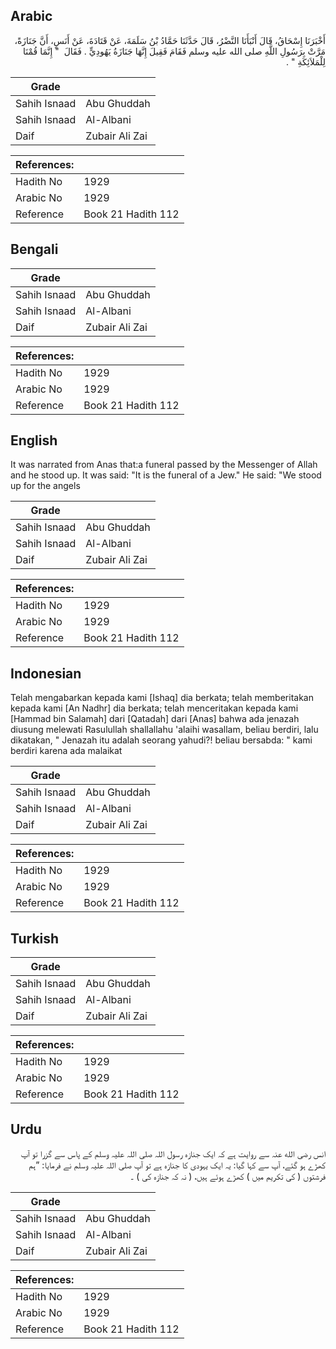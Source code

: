 ## Arabic


<div dir="rtl" lang="ar" style={{fontSize:'larger',backgroundColor:'#f8f9fa',padding:20}}>
أَخْبَرَنَا إِسْحَاقُ، قَالَ أَنْبَأَنَا النَّضْرُ، قَالَ حَدَّثَنَا حَمَّادُ بْنُ سَلَمَةَ، عَنْ قَتَادَةَ، عَنْ أَنَسٍ، أَنَّ جَنَازَةً، مَرَّتْ بِرَسُولِ اللَّهِ صلى الله عليه وسلم فَقَامَ فَقِيلَ إِنَّهَا جَنَازَةُ يَهُودِيٍّ ‏.‏ فَقَالَ ‏ "‏ إِنَّمَا قُمْنَا لِلْمَلاَئِكَةِ ‏"‏ ‏.‏
</div>
<div style={{backgroundColor:'#f8f9fa',padding:20, marginBottom: 10}}><table> <thead> <tr> <th>Grade</th> <th></th> </tr> </thead> <tbody> <tr><td>Sahih Isnaad</td><td>Abu Ghuddah</td></tr><tr><td>Sahih Isnaad</td><td>Al-Albani</td></tr><tr><td>Daif</td><td>Zubair Ali Zai</td></tr></tbody></table><table> <thead> <tr> <th>References:</th> <th></th> </tr> </thead> <tbody><tr><td>Hadith No</td><td>1929</td></tr><tr><td>Arabic No</td><td>1929</td></tr><tr><td>Reference</td><td>Book 21 Hadith 112</td></tr></tbody></table></div>

## Bengali


<div dir="ltr" lang="bn" style={{fontSize:'larger',backgroundColor:'#f8f9fa',padding:20}}>

</div>
<div style={{backgroundColor:'#f8f9fa',padding:20, marginBottom: 10}}><table> <thead> <tr> <th>Grade</th> <th></th> </tr> </thead> <tbody> <tr><td>Sahih Isnaad</td><td>Abu Ghuddah</td></tr><tr><td>Sahih Isnaad</td><td>Al-Albani</td></tr><tr><td>Daif</td><td>Zubair Ali Zai</td></tr></tbody></table><table> <thead> <tr> <th>References:</th> <th></th> </tr> </thead> <tbody><tr><td>Hadith No</td><td>1929</td></tr><tr><td>Arabic No</td><td>1929</td></tr><tr><td>Reference</td><td>Book 21 Hadith 112</td></tr></tbody></table></div>

## English


<div dir="ltr" lang="en" style={{fontSize:'larger',backgroundColor:'#f8f9fa',padding:20}}>
It was narrated from Anas that:a funeral passed by the Messenger of Allah and he stood up. It was said: "It is the funeral of a Jew." He said: "We stood up for the angels
</div>
<div style={{backgroundColor:'#f8f9fa',padding:20, marginBottom: 10}}><table> <thead> <tr> <th>Grade</th> <th></th> </tr> </thead> <tbody> <tr><td>Sahih Isnaad</td><td>Abu Ghuddah</td></tr><tr><td>Sahih Isnaad</td><td>Al-Albani</td></tr><tr><td>Daif</td><td>Zubair Ali Zai</td></tr></tbody></table><table> <thead> <tr> <th>References:</th> <th></th> </tr> </thead> <tbody><tr><td>Hadith No</td><td>1929</td></tr><tr><td>Arabic No</td><td>1929</td></tr><tr><td>Reference</td><td>Book 21 Hadith 112</td></tr></tbody></table></div>

## Indonesian


<div dir="ltr" lang="id" style={{fontSize:'larger',backgroundColor:'#f8f9fa',padding:20}}>
Telah mengabarkan kepada kami [Ishaq] dia berkata; telah memberitakan kepada kami [An Nadhr] dia berkata; telah menceritakan kepada kami [Hammad bin Salamah] dari [Qatadah] dari [Anas] bahwa ada jenazah diusung melewati Rasulullah shallallahu 'alaihi wasallam, beliau berdiri, lalu dikatakan, " Jenazah itu adalah seorang yahudi?! beliau bersabda: " kami berdiri karena ada malaikat
</div>
<div style={{backgroundColor:'#f8f9fa',padding:20, marginBottom: 10}}><table> <thead> <tr> <th>Grade</th> <th></th> </tr> </thead> <tbody> <tr><td>Sahih Isnaad</td><td>Abu Ghuddah</td></tr><tr><td>Sahih Isnaad</td><td>Al-Albani</td></tr><tr><td>Daif</td><td>Zubair Ali Zai</td></tr></tbody></table><table> <thead> <tr> <th>References:</th> <th></th> </tr> </thead> <tbody><tr><td>Hadith No</td><td>1929</td></tr><tr><td>Arabic No</td><td>1929</td></tr><tr><td>Reference</td><td>Book 21 Hadith 112</td></tr></tbody></table></div>

## Turkish


<div dir="ltr" lang="tr" style={{fontSize:'larger',backgroundColor:'#f8f9fa',padding:20}}>

</div>
<div style={{backgroundColor:'#f8f9fa',padding:20, marginBottom: 10}}><table> <thead> <tr> <th>Grade</th> <th></th> </tr> </thead> <tbody> <tr><td>Sahih Isnaad</td><td>Abu Ghuddah</td></tr><tr><td>Sahih Isnaad</td><td>Al-Albani</td></tr><tr><td>Daif</td><td>Zubair Ali Zai</td></tr></tbody></table><table> <thead> <tr> <th>References:</th> <th></th> </tr> </thead> <tbody><tr><td>Hadith No</td><td>1929</td></tr><tr><td>Arabic No</td><td>1929</td></tr><tr><td>Reference</td><td>Book 21 Hadith 112</td></tr></tbody></table></div>

## Urdu


<div dir="rtl" lang="ur" style={{fontSize:'larger',backgroundColor:'#f8f9fa',padding:20}}>
انس رضی الله عنہ سے روایت ہے کہ ایک جنازہ رسول اللہ صلی اللہ علیہ وسلم کے پاس سے گزرا تو آپ کھڑے ہو گئے، آپ سے کہا گیا: یہ ایک یہودی کا جنازہ ہے تو آپ صلی اللہ علیہ وسلم نے فرمایا: ”ہم فرشتوں ( کی تکریم میں ) کھڑے ہوئے ہیں، ( نہ کہ جنازہ کی ) ۔
</div>
<div style={{backgroundColor:'#f8f9fa',padding:20, marginBottom: 10}}><table> <thead> <tr> <th>Grade</th> <th></th> </tr> </thead> <tbody> <tr><td>Sahih Isnaad</td><td>Abu Ghuddah</td></tr><tr><td>Sahih Isnaad</td><td>Al-Albani</td></tr><tr><td>Daif</td><td>Zubair Ali Zai</td></tr></tbody></table><table> <thead> <tr> <th>References:</th> <th></th> </tr> </thead> <tbody><tr><td>Hadith No</td><td>1929</td></tr><tr><td>Arabic No</td><td>1929</td></tr><tr><td>Reference</td><td>Book 21 Hadith 112</td></tr></tbody></table></div>